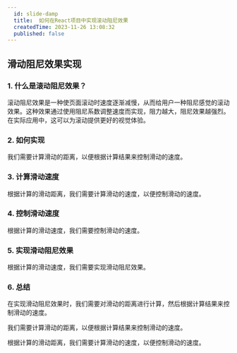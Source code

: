 ```yaml
---
  id: slide-damp
  title:  如何在React项目中实现滚动阻尼效果
  createdTime: 2023-11-26 13:08:32
  published: false
---
```


<LinkCard
  title="滑动阻尼效果实现"
  href="https://github.com/cullyfung/blog-demo/tree/main/packages/slide-damp"
  image="https://w.wallhaven.cc/full/3l/wallhaven-3l2ldd.png"
  description="本文将带你了解如何在React项目中实现一个平滑的滚动阻尼效果，使用requestAnimationFrame优化动画性能。"
/>

## 滑动阻尼效果实现

### 1. 什么是滚动阻尼效果？

滚动阻尼效果是一种使页面滚动时速度逐渐减慢，从而给用户一种阻尼感觉的滚动效果。这种效果通过使用阻尼系数调整速度而实现，阻力越大，阻尼效果越强烈。在实际应用中，这可以为滚动提供更好的视觉体验。

### 2. 如何实现

我们需要计算滑动的距离，以便根据计算结果来控制滑动的速度。

### 3. 计算滑动速度

根据计算的滑动距离，我们需要计算滑动的速度，以便控制滑动的速度。

### 4. 控制滑动速度

根据计算的滑动速度，我们需要控制滑动的速度。

### 5. 实现滑动阻尼效果

根据计算的滑动速度，我们需要实现滑动阻尼效果。

### 6. 总结

在实现滑动阻尼效果时，我们需要对滑动的距离进行计算，然后根据计算结果来控制滑动的速度。

我们需要计算滑动的距离，以便根据计算结果来控制滑动的速度。

根据计算的滑动距离，我们需要计算滑动的速度，以便控制滑动的速度。

